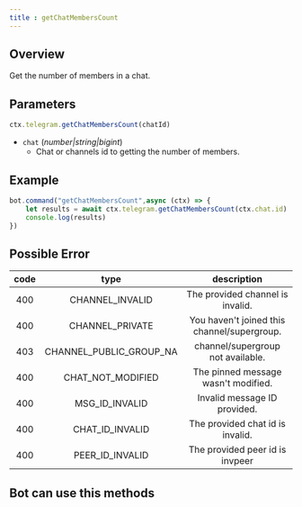 ```yaml
--- 
title : getChatMembersCount 
--- 
```

## Overview 
Get the number of members in a chat.

## Parameters
```ts 
ctx.telegram.getChatMembersCount(chatId)
```

- `chat` (_number|string|bigint_) 
    - Chat or channels id to getting the number of members.

## Example 
```ts headlight=2
bot.command("getChatMembersCount",async (ctx) => {
    let results = await ctx.telegram.getChatMembersCount(ctx.chat.id)
    console.log(results)
})
```
## Possible Error 
| code | type | description | 
| :---: | :---: | :------:| 
| 400 | CHANNEL_INVALID | The provided channel is invalid. | 
| 400 | CHANNEL_PRIVATE | You haven't joined this channel/supergroup. | 
| 403 | CHANNEL_PUBLIC_GROUP_NA | channel/supergroup not available. | 
| 400 | CHAT_NOT_MODIFIED | The pinned message wasn't modified. | 
| 400 | MSG_ID_INVALID | Invalid message ID provided. | 
| 400 | CHAT_ID_INVALID | The provided chat id is invalid. | 
| 400 | PEER_ID_INVALID | The provided peer id is invpeer |

## Bot can use this methods